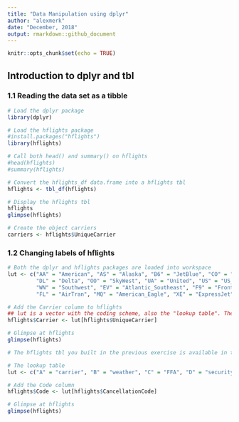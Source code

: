 ```yaml
---
title: "Data Manipulation using dplyr"
author: "alexmerk"
date: "December, 2018"
output: rmarkdown::github_document
---
```


```r
knitr::opts_chunk$set(echo = TRUE)
```

## Introduction to dplyr and tbl
### 1.1 Reading the data set as a tibble
```r

# Load the dplyr package
library(dplyr)

# Load the hflights package
#install.packages("hflights")
library(hflights)

# Call both head() and summary() on hflights
#head(hflights)
#summary(hflights)

# Convert the hflights_df data.frame into a hflights tbl
hflights <- tbl_df(hflights)

# Display the hflights tbl
hflights
glimpse(hflights)

# Create the object carriers
carriers <- hflights$UniqueCarrier
```

### 1.2 Changing labels of hflights
```r
# Both the dplyr and hflights packages are loaded into workspace
lut <- c("AA" = "American", "AS" = "Alaska", "B6" = "JetBlue", "CO" = "Continental", 
         "DL" = "Delta", "OO" = "SkyWest", "UA" = "United", "US" = "US_Airways", 
         "WN" = "Southwest", "EV" = "Atlantic_Southeast", "F9" = "Frontier", 
         "FL" = "AirTran", "MQ" = "American_Eagle", "XE" = "ExpressJet", "YV" = "Mesa")

# Add the Carrier column to hflights
## lut is a vector with the coding scheme, also the "lookup table". The vector in brackets (UniqueCarrier) is the vector to be transformed.
hflights$Carrier <- lut[hflights$UniqueCarrier]

# Glimpse at hflights
glimpse(hflights)

# The hflights tbl you built in the previous exercise is available in the workspace.

# The lookup table
lut <- c("A" = "carrier", "B" = "weather", "C" = "FFA", "D" = "security", "E" = "not cancelled")

# Add the Code column
hflights$Code <- lut[hflights$CancellationCode]

# Glimpse at hflights
glimpse(hflights)
```

